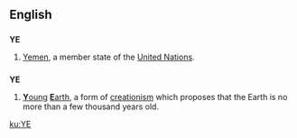 ==English==
==={{abbreviation}}===
'''YE'''
#[[Yemen]], a member state of the [[United Nations]].

==={{initialism}}===
'''YE'''
#[[young|'''Y'''oung]] [[Earth|'''E'''arth]], a form of [[creationism]] which proposes that the Earth is no more than a few thousand years old.

[[ku:YE]]